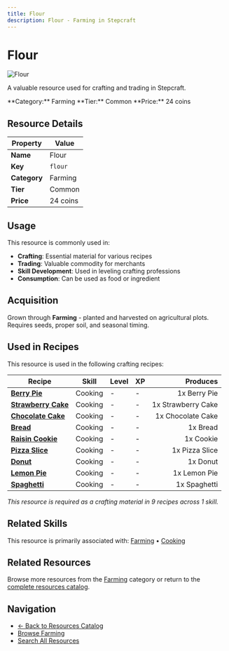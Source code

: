 ```yaml
---
title: Flour
description: Flour - Farming in Stepcraft
---
```


# Flour

<div className="flex items-start gap-6 mb-8">
  <div className="flex-shrink-0">
    <img src="/assets/resources/farming/flour.png" alt="Flour" className="w-24 h-24 border rounded-lg" />
  </div>
  <div className="flex-1">
    <div className="space-y-2">
      <p className="text-lg text-muted-foreground">A valuable resource used for crafting and trading in Stepcraft.</p>
      <div className="flex flex-wrap gap-4 text-sm">
        <span className="px-2 py-1 bg-blue-100 dark:bg-blue-900 rounded-md">
          **Category:** Farming
        </span>
        <span className="px-2 py-1 bg-gray-100 dark:bg-gray-900 rounded-md">
          **Tier:** Common
        </span>
        <span className="px-2 py-1 bg-green-100 dark:bg-green-900 rounded-md">
          **Price:** 24 coins
        </span>
      </div>
    </div>
  </div>
</div>

## Resource Details

| Property | Value |
|----------|-------|
| **Name** | Flour |
| **Key** | `flour` |
| **Category** | Farming |
| **Tier** | Common |
| **Price** | 24 coins |


## Usage

This resource is commonly used in:

- **Crafting**: Essential material for various recipes
- **Trading**: Valuable commodity for merchants
- **Skill Development**: Used in leveling crafting professions
- **Consumption**: Can be used as food or ingredient



## Acquisition

Grown through **Farming** - planted and harvested on agricultural plots. Requires seeds, proper soil, and seasonal timing.


## Used in Recipes

This resource is used in the following crafting recipes:

| Recipe | Skill | Level | XP | Produces |
|--------|-------|-------|----|---------:|
| **[Berry Pie](/docs/items/individual/berry_pie)** | Cooking | - | - | 1x Berry Pie |
| **[Strawberry Cake](/docs/items/individual/strawberry_cake)** | Cooking | - | - | 1x Strawberry Cake |
| **[Chocolate Cake](/docs/items/individual/chocolate_cake)** | Cooking | - | - | 1x Chocolate Cake |
| **[Bread](/docs/items/individual/bread)** | Cooking | - | - | 1x Bread |
| **[Raisin Cookie](/docs/items/individual/cookie)** | Cooking | - | - | 1x Cookie |
| **[Pizza Slice](/docs/items/individual/pizza_slice)** | Cooking | - | - | 1x Pizza Slice |
| **[Donut](/docs/items/individual/donut)** | Cooking | - | - | 1x Donut |
| **[Lemon Pie](/docs/items/individual/lemon_pie)** | Cooking | - | - | 1x Lemon Pie |
| **[Spaghetti](/docs/items/individual/spaghetti)** | Cooking | - | - | 1x Spaghetti |

*This resource is required as a crafting material in 9 recipes across 1 skill.*


## Related Skills

This resource is primarily associated with: [Farming](/docs/skills/individual/farming) • [Cooking](/docs/skills/individual/cooking)

## Related Resources

Browse more resources from the [Farming](/docs/resources#farming) category or return to the [complete resources catalog](/docs/resources).

## Navigation

- [← Back to Resources Catalog](/docs/resources)
- [Browse Farming](/docs/resources#farming)
- [Search All Resources](/search)
